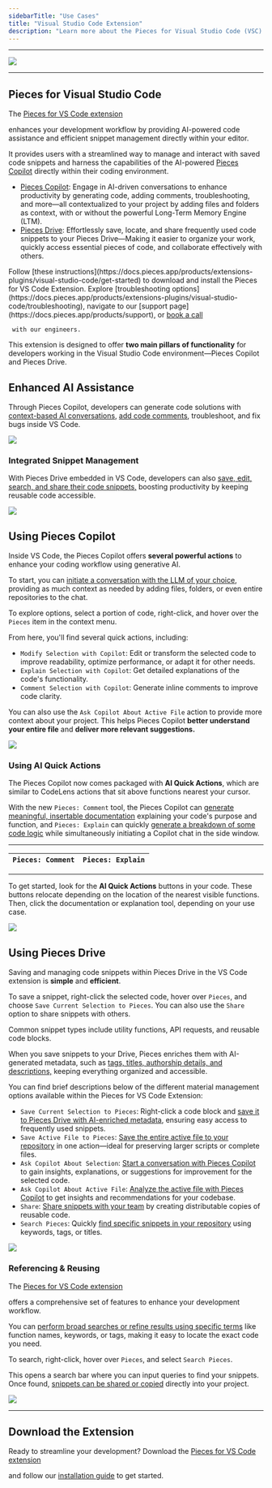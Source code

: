 ```yaml
---
sidebarTitle: "Use Cases"
title: "Visual Studio Code Extension"
description: "Learn more about the Pieces for Visual Studio Code (VSC) Extension."
---
```


---

![](https://cdn.hashnode.com/res/hashnode/image/upload/v1732641483589/fe76a57c-5b66-48c4-8f1e-375f03883073.png?auto=compress,format&format=webp&q=75)

---

## Pieces for Visual Studio Code

The <a target="_blank" href="https://marketplace.visualstudio.com/items?itemName=MeshIntelligentTechnologiesInc.pieces-vscode">
Pieces for VS Code extension</a>

 enhances your development workflow by providing AI-powered code assistance and efficient snippet management directly within your editor.

It provides users with a streamlined way to manage and interact with saved code snippets and harness the capabilities of the AI-powered [Pieces Copilot](https://docs.pieces.app/products/extensions-plugins/visual-studio-code/copilot) directly within their coding environment.

- [Pieces Copilot](https://docs.pieces.app/products/extensions-plugins/visual-studio-code/copilot): Engage in AI-driven conversations to enhance productivity by generating code, adding comments, troubleshooting, and more—all contextualized to your project by adding files and folders as context, with or without the powerful Long-Term Memory Engine (LTM).
- [Pieces Drive](https://docs.pieces.app/products/extensions-plugins/visual-studio-code/drive): Effortlessly save, locate, and share frequently used code snippets to your Pieces Drive—Making it easier to organize your work, quickly access essential pieces of code, and collaborate effectively with others.

<CardGroup cols={2}>
  <Card title="Getting Started">
    Follow [these instructions](https://docs.pieces.app/products/extensions-plugins/visual-studio-code/get-started) to download and install the Pieces for VS Code Extension.
  </Card>
  <Card title="Support & Troubleshooting">
    Explore [troubleshooting options](https://docs.pieces.app/products/extensions-plugins/visual-studio-code/troubleshooting), navigate to our [support page](https://docs.pieces.app/products/support), or <a target="_blank" href="https://calendar.google.com/calendar/u/0/appointments/schedules/AcZssZ22WJ2Htd2wRMJhueCNYc0xbFBFCAN-khijcuoXACd_Uux3wIhgZeGkzDRcqD3teamAI-CwCHpr">
    book a call</a>

     with our engineers.
  </Card>
</CardGroup>

<guides-overview-card />

This extension is designed to offer **two main pillars of functionality** for developers working in the Visual Studio Code environment—Pieces Copilot and Pieces Drive.

## Enhanced AI Assistance

Through Pieces Copilot, developers can generate code solutions with [context-based AI conversations](https://docs.pieces.app/products/extensions-plugins/visual-studio-code/copilot/chat), [add code comments](https://docs.pieces.app/products/extensions-plugins/visual-studio-code/copilot/documenting-code), troubleshoot, and fix bugs inside VS Code.

![](https://storage.googleapis.com/hashnode_product_documentation_assets/vs_code_extension_assets/MAIN_vs_code_extension/new_right_click_menu.png)

### Integrated Snippet Management

With Pieces Drive embedded in VS Code, developers can also [save, edit, search, and share their code snippets,](https://docs.pieces.app/products/extensions-plugins/visual-studio-code/drive) boosting productivity by keeping reusable code accessible.

![](https://storage.googleapis.com/hashnode_product_documentation_assets/vs_code_extension_assets/updated_vs_screenshots/main/updated_no_saved_mats_view.png)

## Using Pieces Copilot

Inside VS Code, the Pieces Copilot offers **several powerful actions** to enhance your coding workflow using generative AI.

To start, you can [initiate a conversation with the LLM of your choice](https://docs.pieces.app/products/extensions-plugins/visual-studio-code/copilot/chat), providing as much context as needed by adding files, folders, or even entire repositories to the chat.

To explore options, select a portion of code, right-click, and hover over the `Pieces` item in the context menu.

From here, you'll find several quick actions, including:

- `Modify Selection with Copilot`: Edit or transform the selected code to improve readability, optimize performance, or adapt it for other needs.
- `Explain Selection with Copilot`: Get detailed explanations of the code's functionality.
- `Comment Selection with Copilot`: Generate inline comments to improve code clarity.

You can also use the `Ask Copilot About Active File` action to provide more context about your project. This helps Pieces Copilot **better understand your entire file** and **deliver more relevant suggestions.**

![](https://storage.googleapis.com/hashnode_product_documentation_assets/vs_code_extension_assets/MAIN_vs_code_extension/hover_over_ask_active_file.png)

### Using AI Quick Actions

The Pieces Copilot now comes packaged with **AI Quick Actions**, which are similar to CodeLens actions that sit above functions nearest your cursor.

With the new `Pieces: Comment` tool, the Pieces Copilot can [generate meaningful, insertable documentation](https://docs.pieces.app/products/extensions-plugins/visual-studio-code/copilot/documenting-code) explaining your code's purpose and function, and `Pieces: Explain` can quickly [generate a breakdown of some code logic](https://docs.pieces.app/products/extensions-plugins/visual-studio-code/copilot/chat#via-pieces-explain) while simultaneously initiating a Copilot chat in the side window.

---

| `Pieces: Comment` | `Pieces: Explain` |
| ----------------- | ----------------- |

---

To get started, look for the **AI Quick Actions** buttons in your code. These buttons relocate depending on the location of the nearest visible functions. Then, click the documentation or explanation tool, depending on your use case.

![](https://storage.googleapis.com/hashnode_product_documentation_assets/vs_code_extension_assets/updated_vs_screenshots/main/pieces_quick_actions_add_comments.png)

## Using Pieces Drive

Saving and managing code snippets within Pieces Drive in the VS Code extension is **simple** and **efficient**.

To save a snippet, right-click the selected code, hover over `Pieces`, and choose `Save Current Selection to Pieces`. You can also use the `Share` option to share snippets with others.

<tip>
  Common snippet types include utility functions, API requests, and reusable code blocks.
</tip>

When you save snippets to your Drive, Pieces enriches them with AI-generated metadata, such as [tags, titles, authorship details, and descriptions,](https://docs.pieces.app/products/extensions-plugins/visual-studio-code/drive/save-snippets#whats-stored-when-you-save-a-snippet) keeping everything organized and accessible.

You can find brief descriptions below of the different material management options available within the Pieces for VS Code Extension:

- `Save Current Selection to Pieces`: Right-click a code block and [save it to Pieces Drive with AI-enriched metadata](https://docs.pieces.app/products/extensions-plugins/visual-studio-code/drive/save-snippets#whats-stored-when-you-save-a-snippet), ensuring easy access to frequently used snippets.
- `Save Active File to Pieces`: [Save the entire active file to your repository](https://docs.pieces.app/products/extensions-plugins/visual-studio-code/drive/save-snippets#saving-active-files-to-pieces) in one action—ideal for preserving larger scripts or complete files.
- `Ask Copilot About Selection`: [Start a conversation with Pieces Copilot](https://docs.pieces.app/products/extensions-plugins/visual-studio-code/copilot/chat#pieces-ask-copilot-about-selection) to gain insights, explanations, or suggestions for improvement for the selected code.
- `Ask Copilot About Active File`: [Analyze the active file with Pieces Copilot](https://docs.pieces.app/products/extensions-plugins/visual-studio-code/copilot/chat#pieces-ask-about-active-file) to get insights and recommendations for your codebase.
- `Share`: [Share snippets with your team](https://docs.pieces.app/products/extensions-plugins/visual-studio-code/drive/sharing) by creating distributable copies of reusable code.
- `Search Pieces`: Quickly [find specific snippets in your repository](https://docs.pieces.app/products/extensions-plugins/visual-studio-code/drive/search-reuse#via-search-feature) using keywords, tags, or titles.

![](https://storage.googleapis.com/hashnode_product_documentation_assets/vs_code_extension_assets/MAIN_vs_code_extension/save_active_file_to_pieces.png)

### Referencing & Reusing

The <a target="_blank" href="https://marketplace.visualstudio.com/items?itemName=MeshIntelligentTechnologiesInc.pieces-vscode">
Pieces for VS Code extension</a>

 offers a comprehensive set of features to enhance your development workflow.

You can [perform broad searches or refine results using specific terms](https://docs.pieces.app/products/extensions-plugins/visual-studio-code/drive/search-reuse#via-search-feature) like function names, keywords, or tags, making it easy to locate the exact code you need.

To search, right-click, hover over `Pieces`, and select `Search Pieces`.

This opens a search bar where you can input queries to find your snippets. Once found, [snippets can be shared or copied](https://docs.pieces.app/products/extensions-plugins/visual-studio-code/drive/search-reuse#viewing-and-reusing-saved-snippets) directly into your project.

![](https://storage.googleapis.com/hashnode_product_documentation_assets/vs_code_extension_assets/MAIN_vs_code_extension/share_right_click.png)

---

## Download the Extension

Ready to streamline your development? Download the <a target="_blank" href="https://marketplace.visualstudio.com/items?itemName=MeshIntelligentTechnologiesInc.pieces-vscode">
Pieces for VS Code extension</a>

 and follow our [installation guide](https://docs.pieces.app/products/extensions-plugins/visual-studio-code/get-started) to get started.